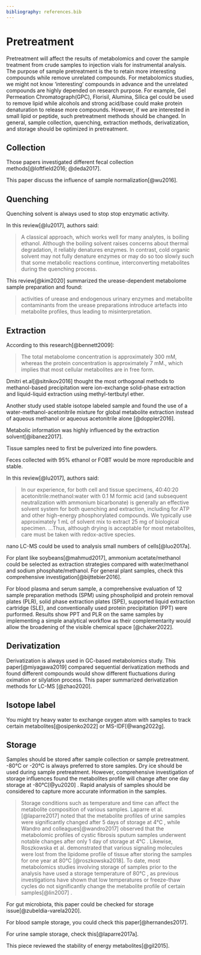 ```yaml
---
bibliography: references.bib
---
```


# Pretreatment

Pretreatment will affect the results of metabolomics and cover the sample treatment from crude samples to injection vials for instrumental analysis. The purpose of sample pretreatment is the to retain more interesting compounds while remove unrelated compounds. For metabolomics studies, we might not know 'interesting' compounds in advance and the unrelated compounds are highly depended on research purpose. For example, Gel Permeation Chromatograph(GPC), Florisil, Alumina, Silica gel could be used to remove lipid while alcohols and strong acid/base could make protein denaturation to release more compounds. However, if we are interested in small lipid or peptide, such pretreatment methods should be changed. In general, sample collection, quenching, extraction methods, derivatization, and storage should be optimized in pretreatment.

## Collection

Those papers investigated different fecal collection methods[@loftfield2016; @deda2017].

This paper discuss the influence of sample normalization[@wu2016].

## Quenching

Quenching solvent is always used to stop stop enzymatic activity.

In this review[@lu2017], authors said:

> A classical approach, which works well for many analytes, is boiling ethanol. Although the boiling solvent raises concerns about thermal degradation, it reliably denatures enzymes. In contrast, cold organic solvent may not fully denature enzymes or may do so too slowly such that some metabolic reactions continue, interconverting metabolites during the quenching process.

This review[@kim2020] summarized the urease-dependent metabolome sample preparation and found:

> activities of urease and endogenous urinary enzymes and metabolite contaminants from the urease preparations introduce artefacts into metabolite profiles, thus leading to misinterpretation.

## Extraction

According to this research[@bennett2009]:

> The total metabolome concentration is approximately 300 mM, whereas the protein concentration is approximately 7 mM., which implies that most cellular metabolites are in free form.

Dmitri et.al[@sitnikov2016] thought the most orthogonal methods to methanol-based precipitation were ion-exchange solid-phase extraction and liquid-liquid extraction using methyl-tertbutyl ether.

Another study used stable isotope labeled sample and found the use of a water-methanol-acetonitrile mixture for global metabolite extraction instead of aqueous methanol or aqueous acetonitrile alone [@doppler2016]. 

Metabolic information was highly influenced by the extraction solvent[@ibanez2017].

Tissue samples need to first be pulverized into fine powders.

Feces collected with 95% ethanol or FOBT would be more reproducible and stable.

In this review[@lu2017], authors said:

> In our experience, for both cell and tissue specimens, 40:40:20 acetonitrile:methanol:water with 0.1 M formic acid (and subsequent neutralization with ammonium bicarbonate) is generally an effective solvent system for both quenching and extraction, including for ATP and other high-energy phosphorylated compounds. We typically use approximately 1 mL of solvent mix to extract 25 mg of biological specimen. ...Thus, although drying is acceptable for most metabolites, care must be taken with redox-active species.

nano LC-MS could be used to analysis small numbers of cells[@luo2017a].

For plant like soybeans[@mahmud2017], ammonium acetate/methanol could be selected as extraction strategies compared with water/methanol and sodium phosphate/methanol. For general plant samples, check this comprehensive investigation[@bijttebier2016].

For blood plasma and serum sample, a comprehensive evaluation of 12 sample preparation methods (SPM) using phospholipid and protein removal plates (PLR), solid phase extraction plates (SPE), supported liquid extraction cartridge (SLE), and conventionally used protein precipitation (PPT) were purformed. Results show PPT and PLR on the same samples by implementing a simple analytical workflow as their complementarity would allow the broadening of the visible chemical space [@chaker2022].

## Derivatization

Derivatization is always used in GC-based metabolomics study. This paper[@miyagawa2019] compared sequential derivatization methods and found different compounds would show different fluctuations during oximation or silylation process. This paper summarized derivatization methods for LC-MS [@zhao2020].

## Isotope label

You might try heavy water to exchange oxygen atom with samples to track certain metabolites[@osipenko2022] or MS-IDF[@wang2022g].

## Storage

Samples should be stored after sample collection or sample pretreatment. -80°C or -20°C is always preferred to store samples. Dry ice should be used during sample pretreatment. However, comprehensive investigation of storage influences found the metabolites profile will change after one day storage at -80°C[@yu2020] . Rapid analysis of samples should be considered to capture more accurate information in the samples.

> Storage conditions such as temperature and time can affect the metabolite composition of various samples. Laparre et al.[@laparre2017] noted that the metabolite profiles of urine samples were significantly changed after 5 days of storage at 4°C , while Wandro and colleagues[@wandro2017] observed that the metabolomic profiles of cystic fibrosis sputum samples underwent notable changes after only 1 day of storage at 4°C . Likewise, Roszkowska et al. demonstrated that various signaling molecules were lost from the lipidome profile of tissue after storing the samples for one year at 80°C [@roszkowska2018]. To date, most metabolomics studies involving storage of samples prior to the analysis have used a storage temperature of 80°C , as previous investigations have shown that low temperatures or freeze-thaw cycles do not significantly change the metabolite profile of certain samples[@lin2007] .

For gut microbiota, this paper could be checked for storage issue[@zubeldia-varela2020].

For blood sample storage, you could check this paper[@hernandes2017].

For urine sample storage, check this[@laparre2017a].

This piece reviewed the stability of energy metabolites[@gil2015].
